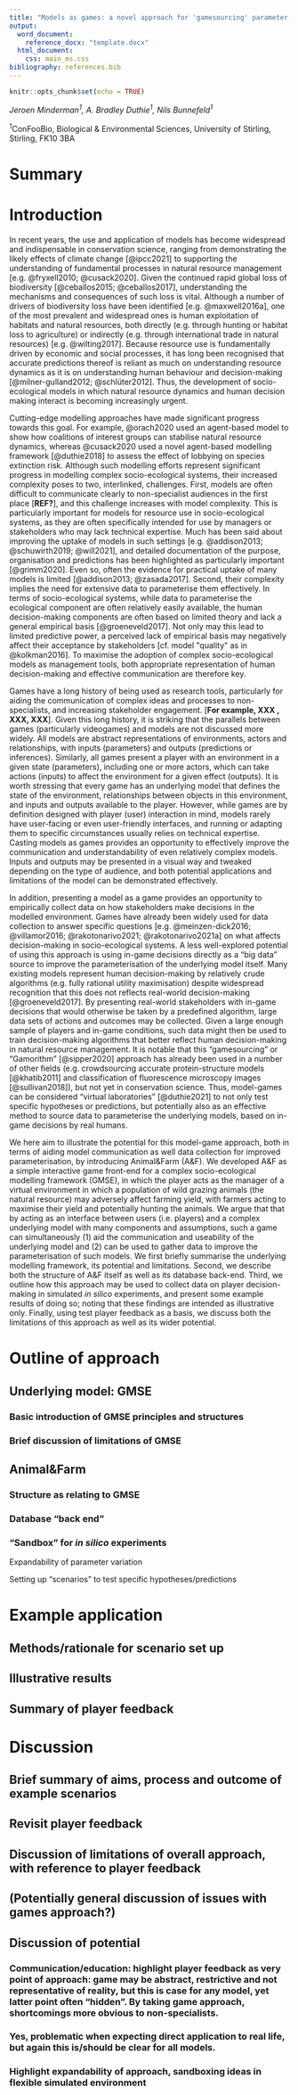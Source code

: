 ```yaml
---
title: "Models as games: a novel approach for 'gamesourcing' parameter data and communicating complex models"
output:
  word_document:
    reference_docx: "template.docx"
  html_document:
    css: main_ms.css
bibliography: references.bib
---
```


```r
knitr::opts_chunk$set(echo = TRUE)
```

*Jeroen Minderman^1^, A. Bradley Duthie^1^, Nils Bunnefeld^1^*

^1^ConFooBio, Biological & Environmental Sciences, University of Stirling, Stirling, FK10 3BA

# Summary

# Introduction

In recent years, the use and application of models has become widespread and indispensable in conservation science, ranging from demonstrating the likely effects of climate change [@ipcc2021] to supporting the understanding of fundamental processes in natural resource management [e.g. @fryxell2010; @cusack2020]. Given the continued rapid global loss of biodiversity [@ceballos2015; @ceballos2017], understanding the mechanisms and consequences of such loss is vital. Although a number of drivers of biodiversity loss have been identified [e.g. @maxwell2016a], one of the most prevalent and widespread ones is human exploitation of habitats and natural resources, both directly (e.g. through hunting or habitat loss to agriculture) or indirectly (e.g. through international trade in natural resources) [e.g. @wilting2017]. Because resource use is fundamentally driven by economic and social processes, it has long been recognised that accurate predictions thereof is reliant as much on understanding resource dynamics as it is on understanding human behaviour and decision-making [@milner-gulland2012; @schlüter2012].
Thus, the development of socio-ecological models in which natural resource dynamics and human decision making interact is becoming increasingly urgent.

Cutting-edge modelling approaches have made significant progress towards this goal.
For example, @orach2020 used an agent-based model to show how coalitions of interest groups can stabilise natural resource dynamics, whereas @cusack2020 used a novel agent-based modelling framework [@duthie2018] to assess the effect of lobbying on species extinction risk. Although such modelling efforts represent significant progress in modelling complex socio-ecological systems, their increased complexity poses to two, interlinked, challenges. First, models are often difficult to communicate clearly to non-specialist audiences in the first place [**REF?**], and this challenge increases with model complexity. This is particularly important for models for resource use in socio-ecological systems, as they are often specifically intended for use by managers or stakeholders who may lack technical expertise. Much has been said about improving the uptake of models in such settings [e.g. @addison2013; @schuwirth2019; @will2021], and detailed documentation of the purpose, organisation and predictions has been highlighted as particularly important [@grimm2020]. Even so, often the evidence for practical uptake of many models is limited [@addison2013; @zasada2017]. Second, their complexity implies the need for extensive data to parameterise them effectively. In terms of socio-ecological systems, while data to parameterise the ecological component are often relatively easily available, the human decision-making components are often based on limited theory and lack a general empirical basis [@groeneveld2017]. Not only may this lead to limited predictive power, a perceived lack of empirical basis may negatively affect their acceptance by stakeholders [cf. model "quality" as in @kolkman2016].
To maximise the adoption of complex socio-ecological models as management tools, both appropriate representation of human decision-making and effective communication are therefore key.

Games have a long history of being used as research tools, particularly for aiding the communication of complex ideas and processes to non-specialists, and increasing stakeholder engagement.
[**For example, XXX , XXX, XXX**].
Given this long history, it is striking that the parallels between games (particularly videogames) and models are not discussed more widely.
All models are abstract representations of environments, actors and relationships, with inputs (parameters) and outputs (predictions or inferences).
Similarly, all games present a player with an environment in a given state (parameters), including one or more actors, which can take actions (inputs) to affect the environment for a given effect (outputs).
It is worth stressing that every game has an underlying model that defines the state of the environment, relationships between objects in this environment, and inputs and outputs available to the player.
However, while games are by definition designed with player (user) interaction in mind, models rarely have user-facing or even user-friendly interfaces, and running or adapting them to specific circumstances usually relies on technical expertise.
Casting models as games provides an opportunity to effectively improve the communication and understandability of even relatively complex models.
Inputs and outputs may be presented in a visual way and tweaked depending on the type of audience, and both potential applications and limitations of the model can be demonstrated effectively.

In addition, presenting a model as a game provides an opportunity to empirically collect data on how stakeholders make decisions in the modelled environment.
Games have already been widely used for data collection to answer specific questions [e.g. @meinzen-dick2016; @villamor2016; @rakotonarivo2021; @rakotonarivo2021a] on what affects decision-making in socio-ecological systems. A less well-explored potential of using this approach is using in-game decisions directly as a "big data" source to improve the parameterisation of the underlying model itself. Many existing models represent human decision-making by relatively crude algorithms (e.g. fully rational utility maximisation) despite widespread recognition that this does not reflects real-world decision-making [@groeneveld2017]. By presenting real-world stakeholders with in-game decisions that would otherwise be taken by a predefined algorithm, large data sets of actions and outcomes may be collected. Given a large enough sample of players and in-game conditions, such data might then be used to train decision-making algorithms that better reflect human decision-making in natural resource management. It is notable that this "gamesourcing" or "Gamorithm" [@sipper2020] approach has already been used in a number of other fields (e.g. crowdsourcing accurate protein-structure models [@khatib2011] and classification of fluorescence microscopy images [@sullivan2018]), but not yet in conservation science. Thus, model-games can be considered "virtual laboratories" [@duthie2021] to not only test specific hypotheses or predictions, but potentially also as an effective method to source data to parameterise the underlying models, based on in-game decisions by real humans.

We here aim to illustrate the potential for this model-game approach, both in terms of aiding model communication as well data collection for improved parameterisation, by introducing Animal&Farm (A&F).
We developed A&F as a simple interactive game front-end for a complex socio-ecological modelling framework (GMSE), in which the player acts as the manager of a virtual environment in which a population of wild grazing animals (the natural resource) may adversely affect farming yield, with farmers acting to maximise their yield and potentially hunting the animals.
We argue that that by acting as an interface between users (i.e. players) and a complex underlying model with many components and assumptions, such a game can simultaneously (1) aid the communication and useability of the underlying model and (2) can be used to gather data to improve the parameterisation of such models.
We first briefly summarise the underlying modelling framework, its potential and limitations.
Second, we describe both the structure of A&F itself as well as its database back-end.
Third, we outline how this approach may be used to collect data on player decision-making in simulated *in silico* experiments, and present some example results of doing so; noting that these findings are intended as illustrative only.
Finally, using test player feedback as a basis, we discuss both the limitations of this approach as well as its wider potential.

# Outline of approach

## Underlying model: GMSE

### Basic introduction of GMSE principles and structures

### Brief discussion of limitations of GMSE

## Animal&Farm

### Structure as relating to GMSE

### Database "back end"

### "Sandbox" for *in silico* experiments

Expandability of parameter variation

Setting up "scenarios" to test specific hypotheses/predictions

# Example application

## Methods/rationale for scenario set up

## Illustrative results

## Summary of player feedback

### 

# Discussion

## Brief summary of aims, process and outcome of example scenarios

## Revisit player feedback

## Discussion of limitations of overall approach, with reference to player feedback

## (Potentially general discussion of issues with games approach?)

## Discussion of potential

### Communication/education: highlight player feedback as very point of approach: game may be abstract, restrictive and not representative of reality, but this is case for any model, yet latter point often "hidden". By taking game approach, shortcomings more obvious to non-specialists.

### Yes, problematic when expecting direct application to real life, but again this is/should be clear for all models.

### Highlight expandability of approach, sandboxing ideas in flexible simulated environment

## 
